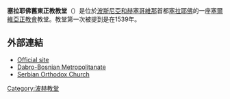 '''塞拉耶佛舊東正教教堂'''（{{lang-sr|црква св. Арханђела Михаила и Гаврила}}）是位於[[波斯尼亞和赫塞哥維那|波斯尼亞和赫塞哥維那]]首都[[塞拉耶佛|塞拉耶佛]]的一座[[塞爾維亞正教會|塞爾維亞正教會]]教堂。教堂第一次被提到是在1539年。
== 外部連結 ==
{{commonscat|Sarajevo Old Orthodox Church}}
*[https://web.archive.org/web/20151023092857/http://staracrkva.org/ Official site]
*[http://www.mitropolijadabrobosanska.org Dabro-Bosnian Metropolitanate] {{Wayback|url=http://www.mitropolijadabrobosanska.org/ |date=20110721063647 }}
*[http://spc.rs Serbian Orthodox Church] {{Wayback|url=http://spc.rs/ |date=20210220005904 }}
{{coord|43.8602|N|18.4296|E|source:wikidata-and-enwiki-cat-tree_region:BA|display=title}}
[[Category:波赫教堂|Category:波赫教堂]]